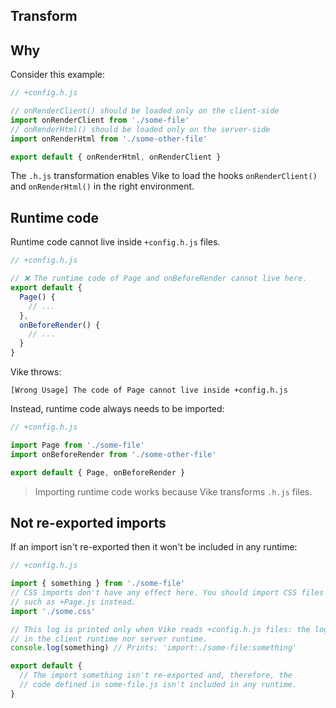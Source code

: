 

## Transform

<HeaderFileIntro />


## Why

Consider this example:

```js
// +config.h.js

// onRenderClient() should be loaded only on the client-side
import onRenderClient from './some-file'
// onRenderHtml() should be loaded only on the server-side
import onRenderHtml from './some-other-file'

export default { onRenderHtml, onRenderClient }
```

The <Link href="#transform">`.h.js` transformation</Link> enables Vike to load the hooks `onRenderClient()` and `onRenderHtml()` in the right environment.


## Runtime code

Runtime code cannot live inside `+config.h.js` files.

```js
// +config.h.js

// ❌ The runtime code of Page and onBeforeRender cannot live here.
export default {
  Page() {
    // ...
  },
  onBeforeRender() {
    // ...
  }
}
```

Vike throws:
```
[Wrong Usage] The code of Page cannot live inside +config.h.js
```

Instead, runtime code always needs to be imported:

```js
// +config.h.js

import Page from './some-file'
import onBeforeRender from './some-other-file'

export default { Page, onBeforeRender }
```

> Importing runtime code works because <Link href="#transform">Vike transforms `.h.js`</Link> files.


## Not re-exported imports

If an import isn't re-exported then it won't be included in any runtime:

```js
// +config.h.js

import { something } from './some-file'
// CSS imports don't have any effect here. You should import CSS files in runtime code
// such as +Page.js instead.
import './some.css'

// This log is printed only when Vike reads +config.h.js files: the log isn't included
// in the client runtime nor server runtime.
console.log(something) // Prints: 'import:./some-file:something'

export default {
  // The import something isn't re-exported and, therefore, the
  // code defined in some-file.js isn't included in any runtime.
}
```
